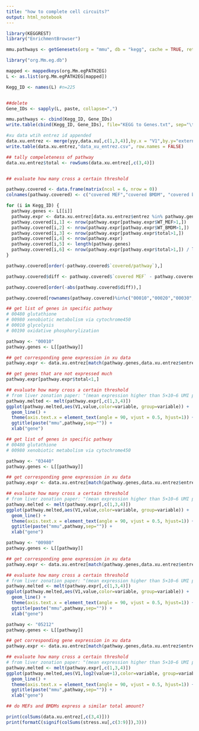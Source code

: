 ```yaml
---
title: "how to complete cell circuits?"
output: html_notebook
---
```


```r
library(KEGGREST)
library("EnrichmentBrowser")

mmu.pathways <- getGenesets(org = "mmu", db = "kegg", cache = TRUE, return.type="list")

library("org.Mm.eg.db")

mapped <- mappedkeys(org.Mm.egPATH2EG)
L <- as.list(org.Mm.egPATH2EG[mapped])

Kegg_ID <- names(L) #n=225


##delete
Gene_IDs <- sapply(L, paste, collapse=",")

mmu.pathways <- cbind(Kegg_ID, Gene_IDs)
write.table(cbind(Kegg_ID, Gene_IDs), file="KEGG to Genes.txt", sep="\t", row.names=FALSE, col.names=FALSE)
```

```r
#xu data wtih entrez id appended
data.xu.entrez <- merge(yyy,data.xu[,c(1,3,4)],by.x = "V1",by.y="external_gene_name")
write.table(data.xu.entrez,"data_xu_entrez.csv", row.names = FALSE)
```


```r
## tally compeleteness of pathway
data.xu.entrez$total <- rowSums(data.xu.entrez[,c(3,4)])


## evaluate how many cross a certain threshold

pathway.covered <- data.frame(matrix(ncol = 6, nrow = 0))
colnames(pathway.covered) <- c("covered MEF","covered BMDM", "covered both", "xu data match", "pathway" ,"covered/pathway")

for (i in Kegg_ID) {
  pathway.genes <- L[[i]]
  pathway.expr <- data.xu.entrez[data.xu.entrez$entrez %in% pathway.genes,c(3:5)]
  pathway.covered[i,1] <- nrow(pathway.expr[pathway.expr$WT_MEF>1,])
  pathway.covered[i,2] <- nrow(pathway.expr[pathway.expr$WT_BMDM>1,])
  pathway.covered[i,3] <- nrow(pathway.expr[pathway.expr$total>1,])
  pathway.covered[i,4] <- nrow(pathway.expr)
  pathway.covered[i,5] <- length(pathway.genes)
  pathway.covered[i,6] <- nrow(pathway.expr[pathway.expr$total>1,]) / length(pathway.genes)
}

pathway.covered[order(-pathway.covered$`covered/pathway`),]
```

```r
pathway.covered$diff <- pathway.covered$`covered MEF` - pathway.covered$`covered BMDM`

pathway.covered[order(-abs(pathway.covered$diff)),]
```
```r
pathway.covered[rownames(pathway.covered)%in%c("00010","00020","00030","00190"),]
```



```r
## get list of genes in specific pathway
# 00480 glutathione
# 00980 xenobiotic metabolism via cytochrome450
# 00010 glycolysis
# 00190 oxidative phosphorylization

pathway <- "00010"
pathway.genes <- L[[pathway]]

## get corresponding gene expression in xu data
pathway.expr <- data.xu.entrez[match(pathway.genes,data.xu.entrez$entrez),] #nrow=54

## get genes that are not expressed much
pathway.expr[pathway.expr$total<1,]

## evaluate how many cross a certain threshold
# from liver zonation paper: "(mean expression higher than 5×10−6 UMI per cell)
pathway.melted <- melt(pathway.expr[,c(1,3,4)])
ggplot(pathway.melted,aes(V1,value,color=variable, group=variable)) +
  geom_line() +
  theme(axis.text.x = element_text(angle = 90, vjust = 0.5, hjust=1)) +
  ggtitle(paste("mmu",pathway,sep="")) +
  xlab("gene")

```

```r
## get list of genes in specific pathway
# 00480 glutathione
# 00980 xenobiotic metabolism via cytochrome450

pathway <- "03440"
pathway.genes <- L[[pathway]]

## get corresponding gene expression in xu data
pathway.expr <- data.xu.entrez[match(pathway.genes,data.xu.entrez$entrez),] #nrow=54

## evaluate how many cross a certain threshold
# from liver zonation paper: "(mean expression higher than 5×10−6 UMI per cell)
pathway.melted <- melt(pathway.expr[,c(1,3,4)])
ggplot(pathway.melted,aes(V1,value,color=variable, group=variable)) +
  geom_line() +
  theme(axis.text.x = element_text(angle = 90, vjust = 0.5, hjust=1)) +
  ggtitle(paste("mmu",pathway,sep="")) +
  xlab("gene")

```
```r
pathway <- "00980"
pathway.genes <- L[[pathway]]

## get corresponding gene expression in xu data
pathway.expr <- data.xu.entrez[match(pathway.genes,data.xu.entrez$entrez),] #nrow=54

## evaluate how many cross a certain threshold
# from liver zonation paper: "(mean expression higher than 5×10−6 UMI per cell)
pathway.melted <- melt(pathway.expr[,c(1,3,4)])
ggplot(pathway.melted,aes(V1,value,color=variable, group=variable)) +
  geom_line() +
  theme(axis.text.x = element_text(angle = 90, vjust = 0.5, hjust=1)) +
  ggtitle(paste("mmu",pathway,sep="")) +
  xlab("gene")

```

```r
pathway <- "05212"
pathway.genes <- L[[pathway]]

## get corresponding gene expression in xu data
pathway.expr <- data.xu.entrez[match(pathway.genes,data.xu.entrez$entrez),] #nrow=54

## evaluate how many cross a certain threshold
# from liver zonation paper: "(mean expression higher than 5×10−6 UMI per cell)
pathway.melted <- melt(pathway.expr[,c(1,3,4)])
ggplot(pathway.melted,aes(V1,log2(value+1),color=variable, group=variable)) +
  geom_line() +
  theme(axis.text.x = element_text(angle = 90, vjust = 0.5, hjust=1)) +
  ggtitle(paste("mmu",pathway,sep="")) +
  xlab("gene")
```


```r
## do MEFs and BMDMs express a similar total amount?

print(colSums(data.xu.entrez[,c(3,4)]))
print(formatC(signif(colSums(stress.xu[,c(3:9)]),3)))
```



